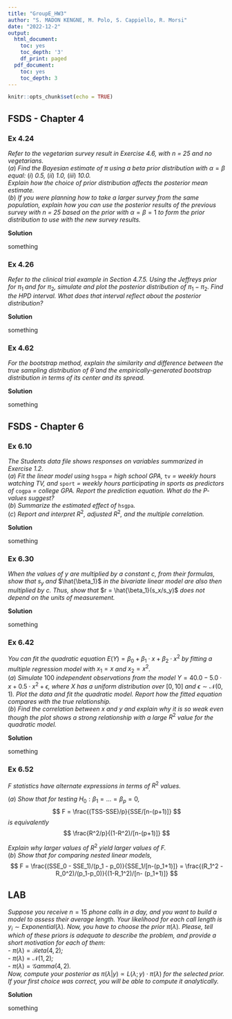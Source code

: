 ```yaml
---
title: "GroupE_HW3"
author: "S. MADON KENGNE, M. Polo, S. Cappiello, R. Morsi"
date: "2022-12-2"
output:
  html_document:
    toc: yes
    toc_depth: '3'
    df_print: paged
  pdf_document:
    toc: yes
    toc_depth: 3
---
```


```r
knitr::opts_chunk$set(echo = TRUE)
```

## FSDS - Chapter 4 

### Ex 4.24

*Refer to the vegetarian survey result in Exercise 4.6, with * $n$ *= 25 and no vegetarians.*\
$(a)$ *Find the Bayesian estimate of* $\pi$ *using a beta prior distribution with* $\alpha = \beta$ *equal:* $(i)$ *0.5,* $(ii)$ *1.0,* $(iii)$ *10.0.*\
*Explain how the choice of prior distribution affects the posterior mean estimate.* \
$(b)$ *If you were planning how to take a larger survey from the same population, explain how you can use the posterior results of the previous survey with* $n$ *= 25 based on the prior with* $\alpha = \beta = 1$ *to form the prior distribution to use with the new survey results.*

**Solution**

something

### Ex 4.26

*Refer to the clinical trial example in Section 4.7.5. Using the Jeffreys prior for* $\pi_1$ *and for* $\pi_2$*, simulate and plot the posterior distribution of* $\pi_1 -\pi_2$*. Find the HPD interval. What does that interval reflect about the posterior distribution?*

**Solution**

something

### Ex 4.62

*For the bootstrap method, explain the similarity and difference between the true sampling distribution of* $\hat{\theta}$ *and the empirically-generated bootstrap distribution in terms of its center and its spread.*

**Solution**

something


## FSDS - Chapter 6

### Ex 6.10 

*The Students data file shows responses on variables summarized in Exercise 1.2.* \
$(a)$ *Fit the linear model using* `hsgpa` *= high school GPA,* `tv` *= weekly hours watching TV, and* `sport` *= weekly hours participating in sports as predictors of* `cogpa` *= college GPA. Report the prediction equation. What do the* $P$*-values suggest?* \
$(b)$ *Summarize the estimated effect of* `hsgpa`*.*\
$(c)$ *Report and interpret* $R^2$*, adjusted* $R^2$*, and the multiple correlation.*

**Solution**

something

### Ex 6.30

*When the values of* $y$ *are multiplied by a constant* $c$*, from their formulas, show that* $s_y$ *and* $\hat{\beta_1}$ *in the bivariate linear model are also then multiplied by* $c$*. Thus, show that* $r = \hat{\beta_1}(s_x/s_y)$ *does not depend on the units of measurement.*

**Solution**

something

### Ex 6.42

*You can fit the quadratic equation* $E(Y) = \beta_0+\beta_1 \cdot x+\beta_2 \cdot x^2$ *by fitting a multiple regression model with* $x_1 = x$ *and* $x_2 = x^2$*.* \
$(a)$ *Simulate* $100$ *independent observations from the model* $Y = 40.0-5.0 \cdot x+0.5\cdot x^2+\epsilon$*, where* $X$ *has a uniform distribution over* $\left[0, 10\right]$ *and* $\epsilon \sim \mathcal{N}(0,1)$*. Plot the data and fit the quadratic model. Report how the fitted equation compares with the true relationship.* \
$(b)$ *Find the correlation between* $x$ *and* $y$ *and explain why it is so weak even though the plot shows a strong relationship with a large* $R^2$ *value for the quadratic model.*

**Solution**

something

### Ex 6.52

$F$ *statistics have alternate expressions in terms of* $R^2$ *values.* \

$(a)$ *Show that for testing* $H_0: \beta_1 = \dots = \beta_p = 0$*,* 
$$
F = \frac{(TSS-SSE)/p}{SSE/[n-(p+1)]}
$$ 
*is equivalently*
$$
\frac{R^2/p}{(1-R^2)/[n-(p+1)]}
$$

*Explain why larger values of* $R^2$ *yield larger values of* $F$*.* \
$(b)$ *Show that for comparing nested linear models,*
$$
F = \frac{(SSE_0 - SSE_1)/(p_1 - p_0)}{SSE_1/[n-(p_1+1)]} = \frac{(R_1^2 - R_0^2)/(p_1-p_0)}{(1-R_1^2)/[n- (p_1+1)]}
$$

## LAB

*Suppose you receive* $n=15$ *phone calls in a day, and you want to build a model to assess their average length. Your likelihood for each call length is* $y_i \sim Exponential(\lambda)$*. Now, you have to choose the prior* $\pi(\lambda)$*. Please, tell which of these priors is adequate to describe the problem, and provide a short motivation for each of them:* \
- $\pi(\lambda)=\mathcal{B}eta(4,2)$*;*\
- $\pi(\lambda)=\mathcal{N}(1,2)$*;*\
- $\pi(\lambda)=\mathcal{G}amma(4,2)$*.*\
*Now, compute your posterior as* $\pi(\lambda|y) \propto L(\lambda;y)\cdot \pi(\lambda)$ *for the selected prior. If your first choice was correct, you will be able to compute it analytically.*

**Solution**

something 

